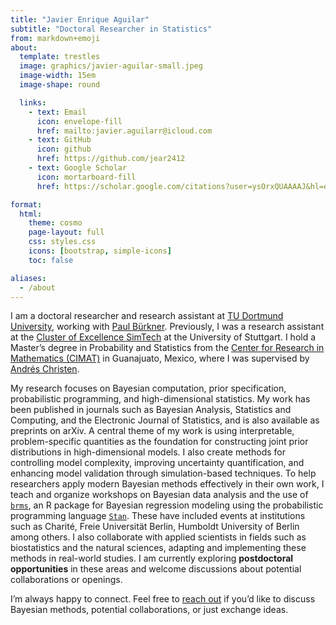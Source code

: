 ```yaml
---
title: "Javier Enrique Aguilar"
subtitle: "Doctoral Researcher in Statistics"
from: markdown+emoji
about:
  template: trestles
  image: graphics/javier-aguilar-small.jpeg
  image-width: 15em
  image-shape: round

  links:
    - text: Email
      icon: envelope-fill
      href: mailto:javier.aguilarr@icloud.com
    - text: GitHub
      icon: github
      href: https://github.com/jear2412
    - text: Google Scholar
      icon: mortarboard-fill
      href: https://scholar.google.com/citations?user=ysOrxQUAAAAJ&hl=en

format:
  html:
    theme: cosmo
    page-layout: full
    css: styles.css
    icons: [bootstrap, simple-icons]
    toc: false

aliases:
  - /about
---
```


::: {#about-heading}
I am a doctoral researcher and research assistant at [TU Dortmund University](https://compstat.statistik.tu-dortmund.de/en/), working with [Paul Bürkner](https://paul-buerkner.github.io). Previously, I was a research assistant at the [Cluster of Excellence SimTech](https://www.simtech.uni-stuttgart.de) at the University of Stuttgart. I hold a Master’s degree in Probability and Statistics from the [Center for Research in Mathematics (CIMAT)](https://ppe.cimat.mx) in Guanajuato, Mexico, where I was supervised by [Andrés Christen](https://www.cimat.mx/~jac/).

My research focuses on Bayesian computation, prior specification, probabilistic programming, and high-dimensional statistics. My work has been published in journals such as Bayesian Analysis, Statistics and Computing, and the Electronic Journal of Statistics, and is also available as preprints on arXiv. A central theme of my work is using interpretable, problem-specific quantities as the foundation for constructing joint prior distributions in high-dimensional models. I also create methods for controlling model complexity, improving uncertainty quantification, and enhancing model validation through simulation-based techniques. To help researchers apply modern Bayesian methods effectively in their own work, I teach and organize workshops on Bayesian data analysis and the use of [`brms`](https://paul-buerkner.github.io/brms/), an R package for Bayesian regression modeling using the probabilistic programming language [`Stan`](https://mc-stan.org/). These have included events at institutions such as Charité, Freie Universität Berlin, Humboldt University of Berlin among others. I also collaborate with applied scientists in fields such as biostatistics and the natural sciences, adapting and implementing these methods in real-world studies. I am currently exploring **postdoctoral opportunities** in these areas and welcome discussions about potential collaborations or openings.

I’m always happy to connect. Feel free to [reach out](mailto:javier.aguilarr@icloud.com) if you’d like to discuss Bayesian methods, potential collaborations, or just exchange ideas.


<!-- I am a reviewer for journals such as the *Journal of the Royal Statistical Society*, *Statistics in Medicine*, and *Applied Statistics*, among others. -->

:::
